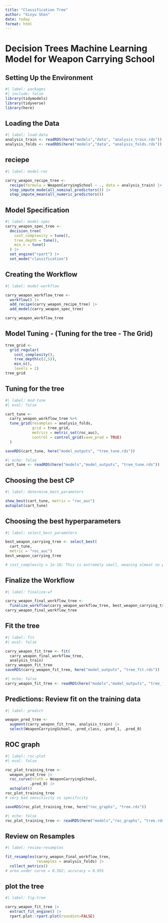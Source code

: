 ```yaml
---
title: "Classification Tree"
author: "Xinyu Shen"
date: today
format: html
---
```

# Decision Trees Machine Learning Model for Weapon Carrying School
## Setting Up the Environment
```r
#| label: packages
#| include: false
library(tidymodels)
library(tidyverse)
library(here)
```

## Loading the Data
```r
#| label: load-data
analysis_train <- readRDS(here("models","data", "analysis_train.rds"))
analysis_folds <- readRDS(here("models","data", "analysis_folds.rds"))
```

## reciepe
```r
#| label: model-rec

carry_weapon_recipe_tree <- 
  recipe(formula = WeaponCarryingSchool ~ ., data = analysis_train) |>
  step_impute_mode(all_nominal_predictors()) |>
  step_impute_mean(all_numeric_predictors())
```

## Model Specification
```r
#| label: model-spec
carry_weapon_spec_tree <-
  decision_tree(
    cost_complexity = tune(),
    tree_depth = tune(),
    min_n = tune()
  ) |>
  set_engine("rpart") |>
  set_mode("classification")
```

## Creating the Workflow
```r
#| label: model-workflow

carry_weapon_workflow_tree <-
  workflow() |>
  add_recipe(carry_weapon_recipe_tree) |>
  add_model(carry_weapon_spec_tree)

carry_weapon_workflow_tree
```

## Model Tuning - (Tuning for the tree - The Grid)
```r
tree_grid <-
  grid_regular(
    cost_complexity(),
    tree_depth(c(2,5)),
    min_n(),
    levels = 2)
tree_grid
```

## Tuning for the tree
```r
#| label: mod-tune
#| eval: false

cart_tune <- 
  carry_weapon_workflow_tree %>% 
  tune_grid(resamples = analysis_folds,
            grid = tree_grid, 
            metrics = metric_set(roc_auc),
            control = control_grid(save_pred = TRUE)
  )

saveRDS(cart_tune, here("model_outputs", "tree_tune.rds"))
```

```r
#| echo: false
cart_tune <- readRDS(here("models","model_outputs", "tree_tune.rds"))
```


## Choosing the best CP
```r
#| label: determine_best_parameters

show_best(cart_tune, metric = "roc_auc")
autoplot(cart_tune)
```

## Choosing the best hyperparameters
```r
#| label: select_best_parameters

best_weapon_carrying_tree <- select_best(
  cart_tune, 
  metric = "roc_auc")
best_weapon_carrying_tree

# cost_complexity = 1e-10; This is extremely small, meaning almost no penalty is applied for having a more complex tree. OVERFITTING
```
## Finalize the Workflow
```r
#| label: finalize-wf

carry_weapon_final_workflow_tree <-
  finalize_workflow(carry_weapon_workflow_tree, best_weapon_carrying_tree)
carry_weapon_final_workflow_tree
```

## Fit the tree
```r
#| label: fit
#| eval: false

carry_weapon_fit_tree <- fit(
  carry_weapon_final_workflow_tree, 
  analysis_train)
carry_weapon_fit_tree
saveRDS(carry_weapon_fit_tree, here("model_outputs", "tree_fit.rds"))
```

```r
#| echo: false
carry_weapon_fit_tree <- readRDS(here("models","model_outputs", "tree_fit.rds"))
```

## Predictions: Review fit on the training data
```r
#| label: predict

weapon_pred_tree <-
  augment(carry_weapon_fit_tree, analysis_train) |>
  select(WeaponCarryingSchool, .pred_class, .pred_1, .pred_0)


```

## ROC graph
```r
#| label: roc-plot
#| eval: false

roc_plot_training_tree <- 
  weapon_pred_tree |> 
  roc_curve(truth = WeaponCarryingSchool, 
           .pred_0) |> 
  autoplot()
roc_plot_training_tree
# very bad sensitivity vs specificity

saveRDS(roc_plot_training_tree, here("roc_graphs", "tree.rds"))
```

```r
#| echo: false
roc_plot_training_tree <- readRDS(here("models","roc_graphs", "tree.rds"))
```

## Review on Resamples
```r
#| label: review-resamples

fit_resamples(carry_weapon_final_workflow_tree, 
              resamples = analysis_folds) |> 
  collect_metrics()
# area under curve = 0.592; accuracy = 0.955
```

## plot the tree
```r
#| label: fig-tree

carry_weapon_fit_tree |> 
  extract_fit_engine() |> 
  rpart.plot::rpart.plot(roundint=FALSE)
```

